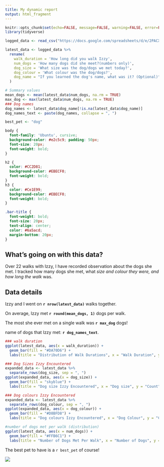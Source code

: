 ```yaml
---
title: My dynamic report
output: html_fragment
---
```


```r
knitr::opts_chunk$set(echo=FALSE, message=FALSE, warning=FALSE, error=FALSE)
library(tidyverse)

logged_data <- read_csv("https://docs.google.com/spreadsheets/d/e/2PACX-1vRTy6mFJV6JPSQC2L2asAs94mk3cIYhO5uW5emfRnZMxUeJ8gp8LE7ffVhSbJ73Tr4f3jTIRJ-7ViFG/pub?output=csv") 

latest_data <- logged_data %>%
  rename(
    walk_duration = 'How long did you walk Izzy',
    num_dogs = 'How many dogs did she meet?(numbers only)',
    dog_size = 'What size was the dog/dogs we met today?',
    dog_colour = 'What colour was the dog/dogs?',
    dog_name = "If you learned the dog's name, what was it? (Optional)"
  )

# Summary values
mean_dogs <- mean(latest_data$num_dogs, na.rm = TRUE)
max_dog <- max(latest_data$num_dogs, na.rm = TRUE)
### Dog names
dog_names <- latest_data$dog_name[!is.na(latest_data$dog_name)] 
dog_names_text <- paste(dog_names, collapse = ", ") 

best_pet <- "dog"
```

```css
body {
  font-family: 'Ubuntu', cursive;
  background-color: #e2c5c9; padding: 50px;
  font-size: 20px; 
  font-weight: bold;
}

h2 {
  color: #CC2D81;
  background-color: #EBECF0;
  font-weight: bold;
}
h3 {
  color: #Ce1E99;
  background-color: #EBECF0;
  font-weight: bold;
}

.bar-title {
  font-weight: bold;
  font-size: 20px;
  text-align: center;
  color: #6a5acd;
  margin-bottom: 20px;
}
```
## What's going on with this data?
Over 22 walks with Izzy, I have recorded observation about the dogs she met.
I tracked how many dogs she met, what *size and colour they were, and how long the walk* was.


## Data details
Izzy and I went on **`r nrow(latest_data)`** walks together.

On average, Izzy met **`r round(mean_dogs, 1)`** dogs per walk.  

The most she ever met on a single walk was **`r max_dog`** dogs!


name of dogs that Izzy met: **`r dog_names_text`**. 


```r
### walk duration
ggplot(latest_data, aes(x = walk_duration)) +
  geom_bar(fill = "#DA70D6") +
  labs(title = "Distribution of Walk Durations", x = "Walk Duration", y = NULL)

### Dog Sizes Izzy Encountered
expanded_data <- latest_data %>%
  separate_rows(dog_size, sep = ", ")
ggplot(expanded_data, aes(x = dog_size)) +
  geom_bar(fill = "skyblue") +
  labs(title = "Dog size Izzy Encountered", x = "Dog size", y = "Count")

### Dog colours Izzy Encountered
expanded_data <- latest_data %>%
  separate_rows(dog_colour, sep = ", ")
ggplot(expanded_data, aes(x = dog_colour)) +
  geom_bar(fill = "#D8BFD8") + 
  labs(title = "Dog colours Izzy Encountered", x = "Dog Colour", y = "Count")

#number of dogs met per walk (distribution)
ggplot(latest_data, aes(x = num_dogs)) +
  geom_bar(fill = "#FFB6C1") + 
  labs(title = "Number of Dogs Met Per Walk", x = "Number of Dogs", y = "Frequency")

```





The best pet to have is a `r best_pet` of course!

![](https://media0.giphy.com/media/v1.Y2lkPTc5MGI3NjExMzlicHQxeWxka280NHQyb3d3dXB1bHpxazRiZXY4dTFqZ2lwZWg0NCZlcD12MV9pbnRlcm5hbF9naWZfYnlfaWQmY3Q9Zw/QvBoMEcQ7DQXK/giphy.gif) 
